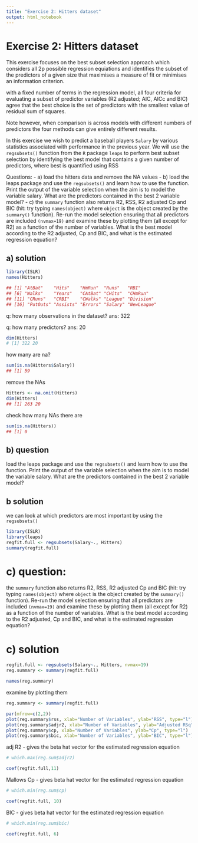 ```yaml
---
title: "Exercise 2: Hitters dataset"
output: html_notebook
---
```

# Exercise 2: Hitters dataset
This exercise focuses on the best subset selection approach which considers
all 2p possible regression equiations and identifies the subset of the
predictors of a given size that maximises a measure of fit or minimises an
information criterion.

with a fixed number of terms in the regression model, all four criteria for
evaluating a subset of predictor variables (R2 adjusted; AIC, AICc and BIC)
agree that the best choice is the set of predictors with the smallest value
of residual sum of squares.

Note however, when comparison is across models with different numbers of
predictors the four methods can give entirely different results.

In this exercise we wish to predict a baseball players `Salary` by various
statistics associated with performance in the previous year. We will use
the `regsubsets()` function from the `R` package `leaps` to perform best
subset selection by identifying the best model that contains a given number
of predictors, where best is quantified using RSS

Questions:
    - a) load the hitters data and remove the NA values
    - b) load the leaps package and use the `regsubsets()` and learn how to use
    the function. Print the output of the variable selection when the aim is to
    model the variable salary. What are the predictors contained in the best 2
    variable model?
    - c) the `summary` function also returns R2, RSS, R2 adjusted Cp and BIC
    (hit: try typing `names(object)` where `object` is the object created by
    the `summary()` function). Re-run the model selection ensuring that all
    predictors are included `(nvmax=19)` and examine these by plotting them
    (all except for R2) as a function of the number of variables. What is the
    best model according to the R2 adjusted, Cp and BIC, and what is the
    estimated regression equation?

## a) solution

```r
library(ISLR)
names(Hitters)

## [1] "AtBat"    "Hits"    "HmRun"  "Runs"   "RBI"
## [6] "Walks"    "Years"   "CAtBat" "CHits"  "CHmRun"
## [11] "CRuns"   "CRBI"    "CWalks" "League" "Division"
## [16] "PutOuts" "Assists" "Errors" "Salary" "NewLeague"
```

q: how many observations in the dataset?
ans: 322

q: how many predictors?
ans: 20

```r
dim(Hitters)
# [1] 322 20
```

how many are na?

```r
sum(is.na(Hitters$Salary))
## [1] 59
```

remove the NAs

```r
Hitters <- na.omit(Hitters)
dim(Hitters)
## [1] 263 20
```

check how many NAs there are

```r
sum(is.na(Hitters))
## [1] 0
```

## b) question
load the leaps package and use the `regsubsets()` and learn how to use
the function. Print the output of the variable selection when the aim is to
model the variable salary. What are the predictors contained in the best 2
variable model?

## b solution
we can look at which predictors are most important by using the `regsubsets()`

```r
library(ISLR)
library(leaps)
regfit.full <- regsubsets(Salary~., Hitters)
summary(regfit.full)
```

# c) question:
the `summary` function also returns R2, RSS, R2 adjusted Cp and BIC
(hit: try typing `names(object)` where `object` is the object created by
the `summary()` function). Re-run the model selection ensuring that all
predictors are included `(nvmax=19)` and examine these by plotting them
(all except for R2) as a function of the number of variables. What is the
best model according to the R2 adjusted, Cp and BIC, and what is the
estimated regression equation?

# c) solution
```r
regfit.full <- regsubsets(Salary~., Hitters, nvmax=19)
reg.summary <- summary(regfit.full)

names(reg.summary)
```

examine by plotting them

```r
reg.summary <- summary(regfit.full)

par(mfrow=c(2,2))
plot(reg.summary$rss, xlab="Number of Variables", ylab="RSS", type="l")
plot(reg.summary$adjr2, xlab="Number of Variables", ylab="Adjusted RSq", type="l")
plot(reg.summary$cp, xlab="Number of Variables", ylab="Cp", type="l")
plot(reg.summary$bic, xlab="Number of Variables", ylab="BIC", type="l")
```

adj R2
- gives the beta hat vector for the estimated regression equation

```r
# which.max(reg.sum$adjr2)

coef(regfit.full,11)
```

Mallows Cp
- gives beta hat vector for the estimated regression equation

```r
# which.min(reg.sum$cp)

coef(regfit.full, 10)
```

BIC
- gives beta hat vector for the estimated regression equation

```r
# which.min(reg.sum$bic)

coef(regfit.full, 6)
```


